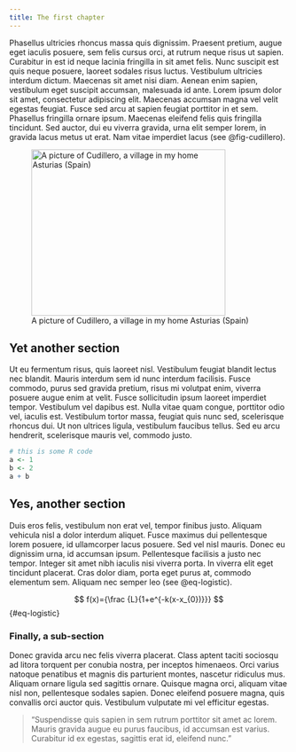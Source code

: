 ```yaml
---
title: The first chapter
---
```


Phasellus ultricies rhoncus massa quis dignissim. Praesent pretium, augue eget iaculis posuere, sem felis cursus orci, at rutrum neque risus ut sapien. Curabitur in est id neque lacinia fringilla in sit amet felis. Nunc suscipit est quis neque posuere, laoreet sodales risus luctus. Vestibulum ultricies interdum dictum. Maecenas sit amet nisi diam. Aenean enim sapien, vestibulum eget suscipit accumsan, malesuada id ante. Lorem ipsum dolor sit amet, consectetur adipiscing elit. Maecenas accumsan magna vel velit egestas feugiat. Fusce sed arcu at sapien feugiat porttitor in et sem. Phasellus fringilla ornare ipsum. Maecenas eleifend felis quis fringilla tincidunt. Sed auctor, dui eu viverra gravida, urna elit semper lorem, in gravida lacus metus ut erat. Nam vitae imperdiet lacus (see @fig-cudillero).

![A picture of Cudillero, a village in my home Asturias (Spain)](../img/cudillero.jpg){#fig-cudillero width=350 height=300}

## Yet another section

Ut eu fermentum risus, quis laoreet nisl. Vestibulum feugiat blandit lectus nec blandit. Mauris interdum sem id nunc interdum facilisis. Fusce commodo, purus sed gravida pretium, risus mi volutpat enim, viverra posuere augue enim at velit. Fusce sollicitudin ipsum laoreet imperdiet tempor. Vestibulum vel dapibus est. Nulla vitae quam congue, porttitor odio vel, iaculis est. Vestibulum tortor massa, feugiat quis nunc sed, scelerisque rhoncus dui. Ut non ultrices ligula, vestibulum faucibus tellus. Sed eu arcu hendrerit, scelerisque mauris vel, commodo justo.

```r
# this is some R code
a <- 1
b <- 2
a + b
```

## Yes, another section

Duis eros felis, vestibulum non erat vel, tempor finibus justo. Aliquam vehicula nisl a dolor interdum aliquet. Fusce maximus dui pellentesque lorem posuere, id ullamcorper lacus posuere. Sed vel nisl mauris. Donec eu dignissim urna, id accumsan ipsum. Pellentesque facilisis a justo nec tempor. Integer sit amet nibh iaculis nisi viverra porta. In viverra elit eget tincidunt placerat. Cras dolor diam, porta eget purus at, commodo elementum sem. Aliquam nec semper leo (see @eq-logistic).

$$
f(x)={\frac {L}{1+e^{-k(x-x_{0})}}}
$${#eq-logistic}

### Finally, a sub-section

Donec gravida arcu nec felis viverra placerat. Class aptent taciti sociosqu ad litora torquent per conubia nostra, per inceptos himenaeos. Orci varius natoque penatibus et magnis dis parturient montes, nascetur ridiculus mus. Aliquam ornare ligula sed sagittis ornare. Quisque magna orci, aliquam vitae nisl non, pellentesque sodales sapien. Donec eleifend posuere magna, quis convallis orci auctor quis. Vestibulum vulputate mi vel efficitur egestas.

> "Suspendisse quis sapien in sem rutrum porttitor sit amet ac lorem. Mauris gravida augue eu purus faucibus, id accumsan est varius. Curabitur id ex egestas, sagittis erat id, eleifend nunc."



